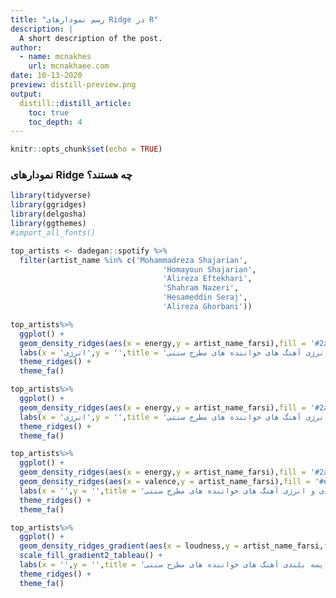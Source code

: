 ```yaml
---
title: "رسم نمودارهای Ridge در R"
description: |
  A short description of the post.
author:
  - name: mcnakhes
    url: mcnakhaee.com
date: 10-13-2020
preview: distill-preview.png
output: 
  distill::distill_article:
    toc: true
    toc_depth: 4
---
```


```r
knitr::opts_chunk$set(echo = TRUE)
```

### نمودارهای Ridge چه هستند؟

```r
library(tidyverse)
library(ggridges)
library(delgosha)
library(ggthemes)
#import_all_fonts()

```

```r
top_artists <- dadegan::spotify %>% 
  filter(artist_name %in% c('Mohammadreza Shajarian',
                                  'Homayoun Shajarian',
                                  'Alireza Eftekhari',
                                  'Shahram Nazeri',
                                  'Hesameddin Seraj',
                                  'Alireza Ghorbani')) 
```


```r

top_artists%>% 
  ggplot() +
  geom_density_ridges(aes(x = energy,y = artist_name_farsi),fill = '#2a9d8f') +
  labs(x = 'انرژی',y = '',title = 'میزان انرژی آهنگ های خواننده های مطرح سنتی') +
  theme_ridges() +
  theme_fa()
```
```r
top_artists%>% 
  ggplot() +
  geom_density_ridges(aes(x = energy,y = artist_name_farsi),fill = '#2a9d8f',scale = 1,alpha = 0.7) +
  labs(x = 'انرژی',y = '',title = 'میزان انرژی آهنگ های خواننده های مطرح سنتی') +
  theme_ridges() +
  theme_fa()
```


```r
top_artists%>% 
  ggplot() +
  geom_density_ridges(aes(x = energy,y = artist_name_farsi),fill = '#2a9d8f',scale = 1,alpha = 0.7) +
  geom_density_ridges(aes(x = valence,y = artist_name_farsi),fill = '#e63946',scale = 1,alpha = 0.7) +
  labs(x = '',y = '',title = 'مقایسه میزان شادی و انرژی آهنگ های خواننده های مطرح سنتی') +
  theme_ridges() +
  theme_fa()
```

```r
top_artists%>% 
  ggplot() +
  geom_density_ridges_gradient(aes(x = loudness,y = artist_name_farsi,fill = stat(x)),scale = 1,alpha = 0.7) +
  scale_fill_gradient2_tableau() +
  labs(x = '',y = '',title = 'مقایسه بلندی آهنگ های خواننده های مطرح سنتی') +
  theme_ridges() +
  theme_fa()
```

